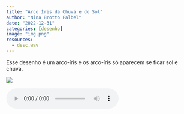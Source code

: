 ```yaml
---
title: "Arco Íris da Chuva e do Sol"
author: "Nina Brotto Falbel"
date: "2022-12-31"
categories: [desenho]
image: "img.png"
resources: 
  - desc.wav
---
```


Esse desenho é um arco-íris e os arco-íris só aparecem se ficar sol e chuva.

![](img.png)

<audio controls>
  <source src="desc.wav" type="audio/wav">
</audio>